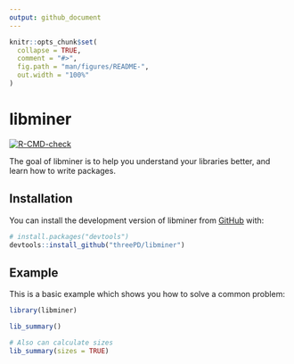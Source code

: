 ```yaml
---
output: github_document
---
```


<!-- README.md is generated from README.Rmd. Please edit that file -->

```r
knitr::opts_chunk$set(
  collapse = TRUE,
  comment = "#>",
  fig.path = "man/figures/README-",
  out.width = "100%"
)
```

# libminer

<!-- badges: start -->

[![R-CMD-check](https://github.com/threePD/libminer/actions/workflows/R-CMD-check.yaml/badge.svg)](https://github.com/threePD/libminer/actions/workflows/R-CMD-check.yaml)

<!-- badges: end -->

The goal of libminer is to help you understand your libraries better, and learn how to write packages.

## Installation

You can install the development version of libminer from [GitHub](https://github.com/) with:

``` r
# install.packages("devtools")
devtools::install_github("threePD/libminer")
```

## Example

This is a basic example which shows you how to solve a common problem:

```r
library(libminer)

lib_summary()

# Also can calculate sizes
lib_summary(sizes = TRUE)

```
